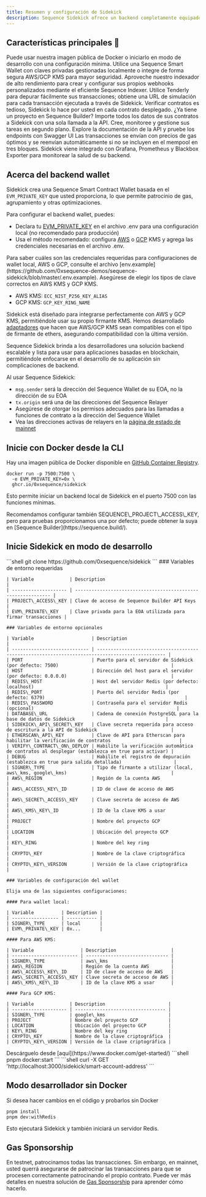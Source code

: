 ```yaml
---
title: Resumen y configuración de Sidekick
description: Sequence Sidekick ofrece un backend completamente equipado, aprovechando la infraestructura de Sequence para leer y escribir en la blockchain a través de una API sencilla.
---
```


## Características principales 🚀

<CardGroup>
  <Card horizontal title="Configuración sin complicaciones" icon="rocket">
    Puede usar nuestra imagen pública de Docker o iniciarlo en modo de desarrollo con una configuración mínima.
  </Card>

  <Card horizontal title="Opciones flexibles de wallet" icon="wallet">
    Utilice una Sequence Smart Wallet con claves privadas gestionadas localmente o integre de forma segura AWS/GCP KMS para mayor seguridad.
  </Card>

  <Card horizontal title="Gestión de webhooks" icon="wallet">
    Aproveche nuestro indexador de alto rendimiento para crear y configurar sus propios webhooks personalizados mediante el eficiente Sequence Indexer.
  </Card>

  <Card horizontal title="Integración con Tenderly" icon="bug">
    Utilice Tenderly para depurar fácilmente sus transacciones; obtiene una URL de simulación para cada transacción ejecutada a través de Sidekick.
  </Card>

  <Card horizontal title="Verificación automática de contratos" icon="circle-check">
    Verificar contratos es tedioso, Sidekick lo hace por usted en cada contrato desplegado.
  </Card>

  <Card horizontal title="Integrado con Sequence Builder" icon="link">
    ¿Ya tiene un proyecto en Sequence Builder? Importe todos los datos de sus contratos a Sidekick con una sola llamada a la API.
  </Card>

  <Card horizontal title="Panel integrado de Bull MQ" icon="gauge">
    Cree, monitoree y gestione sus tareas en segundo plano.
  </Card>

  <Card horizontal title="Swagger UI" icon="book">
    Explore la documentación de la API y pruebe los endpoints con Swagger UI
  </Card>

  <Card horizontal title="Ejecución de transacciones optimizada" icon="bolt">
    Las transacciones se envían con precios de gas óptimos y se reenvían automáticamente si no se incluyen en el mempool en tres bloques.
  </Card>

  <Card horizontal title="Analítica y monitoreo" icon="heart">
    Sidekick viene integrado con Grafana, Prometheus y Blackbox Exporter para monitorear la salud de su backend.
  </Card>
</CardGroup>

## Acerca del backend wallet
Sidekick crea una Sequence Smart Contract Wallet basada en el `EVM_PRIVATE_KEY` que usted proporciona, lo que permite patrocinio de gas, agrupamiento y otras optimizaciones.

Para configurar el backend wallet, puedes:
- Declara tu [EVM\_PRIVATE\_KEY](https://github.com/0xsequence-demos/sequence-sidekick/blob/e76a47d0b9ef19f23736c1e8f863ed4795b855a8/.env.example#L16) en el archivo .env para una configuración local (no recomendado para producción)
- Usa el método recomendado: configura [AWS](https://aws.amazon.com/kms/) o [GCP](https://cloud.google.com/kms) KMS y agrega las credenciales necesarias en el archivo .env.

<Note>
  Para saber cuáles son las credenciales requeridas para configuraciones de wallet local, AWS o GCP, consulte el archivo [env.example](https://github.com/0xsequence-demos/sequence-sidekick/blob/master/.env.example).
</Note>

<Note>
  Asegúrese de elegir los tipos de clave correctos en AWS KMS y GCP KMS.

  - AWS KMS: `ECC_NIST_P256_KEY_ALIAS`
  - GCP KMS: `GCP_KEY_RING_NAME`
</Note>

Sidekick está diseñado para integrarse perfectamente con AWS y GCP KMS, permitiéndole usar su propio firmante KMS. Hemos desarrollado [adaptadores](https://github.com/orgs/0xsequence/repositories?q=kms) que hacen que AWS/GCP KMS sean compatibles con el tipo de firmante de ethers, asegurando compatibilidad con la última versión.

Sequence Sidekick brinda a los desarrolladores una solución backend escalable y lista para usar para aplicaciones basadas en blockchain, permitiéndole enfocarse en el desarrollo de su aplicación sin complicaciones de backend.

<Callout type="warning">
  Al usar Sequence Sidekick:

  - `msg.sender` será la dirección del Sequence Wallet de su EOA, no la dirección de su EOA
  - `tx.origin` será una de las direcciones del Sequence Relayer
  - Asegúrese de otorgar los permisos adecuados para las llamadas a funciones de contrato a la dirección del Sequence Wallet
  - Vea las direcciones activas de relayers en la [página de estado de mainnet](https://mainnet-relayer.sequence.app/status)
</Callout>

## Inicie con Docker desde la CLI
Hay una imagen pública de Docker disponible en [GitHub Container Registry](https://github.com/0xsequence/sidekick/pkgs/container/sidekick).

```shell
docker run -p 7500:7500 \
  -e EVM_PRIVATE_KEY=0x \
  ghcr.io/0xsequence/sidekick
```

Esto permite iniciar un backend local de Sidekick en el puerto 7500 con las funciones mínimas.

<Note>
  Recomendamos configurar también SEQUENCE\_PROJECT\_ACCESS\_KEY, pero para pruebas proporcionamos una por defecto; puede obtener la suya en [Sequence Builder](https://sequence.build/).
</Note>

## Inicie Sidekick en modo de desarrollo

<Steps>
  <Step title="Clone el repositorio de Sidekick">
    ```shell
    git clone https://github.com/0xsequence/sidekick
    ```
  </Step>

  <Step title="Configure las variables de entorno requeridas">
    ### Variables de entorno requeridas

    | Variable             | Description                                                   |
    | -------------------- | ------------------------------------------------------------- |
    | PROJECT\_ACCESS\_KEY | Clave de acceso de Sequence Builder API Keys                  |
    | EVM\_PRIVATE\_KEY    | Clave privada para la EOA utilizada para firmar transacciones |

    ### Variables de entorno opcionales

    | Variable                     | Description                                                                                     |
    | ---------------------------- | ----------------------------------------------------------------------------------------------- |
    | PORT                         | Puerto para el servidor de Sidekick (por defecto: 7500)                                         |
    | HOST                         | Dirección del host para el servidor (por defecto: 0.0.0.0)                                      |
    | REDIS\_HOST                  | Host del servidor Redis (por defecto: localhost)                                                |
    | REDIS\_PORT                  | Puerto del servidor Redis (por defecto: 6379)                                                   |
    | REDIS\_PASSWORD              | Contraseña para el servidor Redis (opcional)                                                    |
    | DATABASE\_URL                | Cadena de conexión PostgreSQL para la base de datos de Sidekick                                 |
    | SIDEKICK\_API\_SECRET\_KEY   | Clave secreta requerida para acceso de escritura a la API de Sidekick                           |
    | ETHERSCAN\_API\_KEY          | Clave de API para Etherscan para habilitar la verificación de contratos                         |
    | VERIFY\_CONTRACT\_ON\_DEPLOY | Habilite la verificación automática de contratos al desplegar (establezca en true para activar) |
    | DEBUG                        | Habilite el registro de depuración (establezca en true para salida detallada)                   |
    | SIGNER\_TYPE                 | Tipo de firmante a utilizar (local, aws\_kms, google\_kms)                                      |
    | AWS\_REGION                  | Región de la cuenta AWS                                                                         |
    | AWS\_ACCESS\_KEY\_ID         | ID de clave de acceso de AWS                                                                    |
    | AWS\_SECRET\_ACCESS\_KEY     | Clave secreta de acceso de AWS                                                                  |
    | AWS\_KMS\_KEY\_ID            | ID de la clave KMS a usar                                                                       |
    | PROJECT                      | Nombre del proyecto GCP                                                                         |
    | LOCATION                     | Ubicación del proyecto GCP                                                                      |
    | KEY\_RING                    | Nombre del key ring                                                                             |
    | CRYPTO\_KEY                  | Nombre de la clave criptográfica                                                                |
    | CRYPTO\_KEY\_VERSION         | Versión de la clave criptográfica                                                               |

    ### Variables de configuración del wallet

    Elija una de las siguientes configuraciones:

    #### Para wallet local:

    | Variable          | Description |
    | ----------------- | ----------- |
    | SIGNER\_TYPE      | local       |
    | EVM\_PRIVATE\_KEY | 0x...       |

    #### Para AWS KMS:

    | Variable                 | Description                    |
    | ------------------------ | ------------------------------ |
    | SIGNER\_TYPE             | aws\_kms                       |
    | AWS\_REGION              | Región de la cuenta AWS        |
    | AWS\_ACCESS\_KEY\_ID     | ID de clave de acceso de AWS   |
    | AWS\_SECRET\_ACCESS\_KEY | Clave secreta de acceso de AWS |
    | AWS\_KMS\_KEY\_ID        | ID de la clave KMS a usar      |

    #### Para GCP KMS:

    | Variable             | Description                       |
    | -------------------- | --------------------------------- |
    | SIGNER\_TYPE         | google\_kms                       |
    | PROJECT              | Nombre del proyecto GCP           |
    | LOCATION             | Ubicación del proyecto GCP        |
    | KEY\_RING            | Nombre del key ring               |
    | CRYPTO\_KEY          | Nombre de la clave criptográfica  |
    | CRYPTO\_KEY\_VERSION | Versión de la clave criptográfica |
  </Step>

  <Step title="Asegúrese de tener Docker instalado">
    Descárguelo desde [aquí](https://www.docker.com/get-started/)
  </Step>

  <Step title="Inicie Sidekick en un contenedor Docker">
    ```shell
    pnpm docker:start
    ```
  </Step>

  <Step title="Verifique la dirección de la backend wallet">
    ```shell
    curl -X GET 'http://localhost:3000/sidekick/smart-account-address'
    ```
  </Step>
</Steps>

## Modo desarrollador sin Docker
Si desea hacer cambios en el código y probarlos sin Docker

```shell
pnpm install
pnpm dev:withRedis
```

Esto ejecutará Sidekick y también iniciará un servidor Redis.

## Gas Sponsorship
En testnet, patrocinamos todas las transacciones. Sin embargo, en mainnet, usted querrá asegurarse de patrocinar las transacciones para que se procesen correctamente patrocinando el propio contrato. Puede ver más detalles en nuestra solución de [Gas Sponsorship](/solutions/builder/gas-tank) para aprender cómo hacerlo.